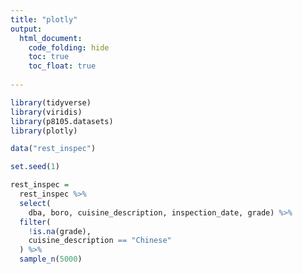 ```yaml
---
title: "plotly"
output: 
  html_document:
    code_folding: hide
    toc: true
    toc_float: true
          
---
```


```r
library(tidyverse)
library(viridis)
library(p8105.datasets)
library(plotly)
```

```r
data("rest_inspec")
```

```r
set.seed(1)

rest_inspec = 
  rest_inspec %>%
  select(
    dba, boro, cuisine_description, inspection_date, grade) %>%
  filter(  
    !is.na(grade),
    cuisine_description == "Chinese"
  ) %>%
  sample_n(5000)
  
```